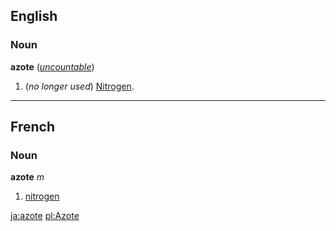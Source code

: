 ==English==
===Noun===
'''azote''' (''[[uncountable]]'')

#(''no longer used'') [[Nitrogen]].

----
==French==
===Noun===
'''azote''' ''m''

#[[nitrogen]]

[[ja:azote]]
[[pl:Azote]]